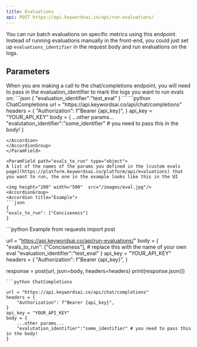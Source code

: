 ```yaml
---
title: Evaluations
api: POST https://api.keywordsai.co/api/run-evaluations/
---
```


You can run batch evaluations on specific metrics using this endpoint. Instead of running evaluations manually in the front-end, you could just set up `evaluations_identifier` in the request body and run evaluations on the logs.

## Parameters

<ParamField path="evaluations_identifier" type="string">
When you are making a call to the chat/completions endpoint, you will need to pass in the evaluation_identifier to mark the logs you want to run evals on:
<AccordionGroup>
<Accordion title="Example">
```json
{
"evaluation_identifier":"test_eval"
}
```
```python ChatCompletions
url = "https://api.keywordsai.co/api/chat/completions"
headers = {
    "Authorization": f"Bearer {api_key}",
}
api_key = "YOUR_API_KEY"
body = {
    ...other params...
    "evalutation_identifier":"some_identifier" # you need to pass this in the body!
}

```
</Accordion>
</AccordionGroup>
</ParamField>

<ParamField path="evals_to_run" type="object">
A list of the names of the params you defined in the [custom evals page](https://platform.keywordsai.co/platform/api/evaluations) that you want to run, the one in the example looks like this in the UI

<img height="200" width="500"  src="/images/eval.jpg"/>
<AccordionGroup>
<Accordion title="Example">
```json
{
"evals_to_run": ["Conciseness"]
}
```
</Accordion>
</AccordionGroup>
</ParamField>

<RequestExample>
```python Example
from requests import post

url = "https://api.keywordsai.co/api/run-evaluations/"
body = {
    "evals_to_run": ["Conciseness"], # replace this with the name of your own eval
    "evaluation_identifier":"test_eval"
}
api_key = "YOUR_API_KEY"
headers = {
    "Authorization": f"Bearer {api_key}",
}

response = post(url, json=body, headers=headers)
print(response.json())
```
```python ChatCompletions

url = "https://api.keywordsai.co/api/chat/completions"
headers = {
    "Authorization": f"Bearer {api_key}",
}
api_key = "YOUR_API_KEY"
body = {
    ...other params...
    "evalutation_identifier":"some_identifier" # you need to pass this in the body!
}
```

</RequestExample>

